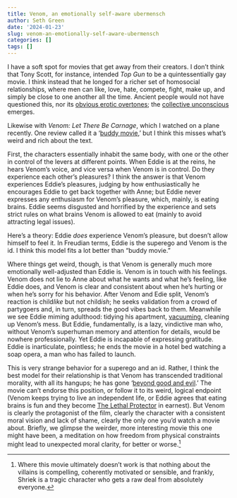 ```yaml
---
title: Venom, an emotionally self-aware ubermensch
author: Seth Green
date: '2024-01-23'
slug: venom-an-emotionally-self-aware-ubermensch
categories: []
tags: []
---
```


I have a soft spot for movies that get away from their creators. I don't think that Tony Scott, for instance, intended _Top Gun_ to be a quintessentially gay movie. I think instead that he longed for a richer set of homosocial relationships, where men can like, love, hate, compete, fight, make up, and simply be close to one another all the time. Ancient people would not have questioned this, nor its [obvious erotic overtones](https://www.esquire.com/entertainment/movies/a39918358/top-gun-volleyball-scene-gay/); the [collective unconscious ](https://www.thecollector.com/carl-jung-controversial-idea-what-is-collective-unconscious/) emerges.

Likewise with _Venom: Let There Be Carnage_, which I watched on a plane recently. One review called it a '[buddy movie](https://www.hollywoodreporter.com/movies/movie-reviews/venom-let-there-be-carnage-review-1235022883/),' but I think this misses what's weird and rich about the text.

First, the characters essentially inhabit the same body, with one or the other in control of the levers at different points. When Eddie is at the reins, he hears Venom's voice, and vice versa when Venom is in control.  Do they experience each other's pleasures? I think the answer is that Venom experiences Eddie's pleasures, judging by how enthusiastically he encourages Eddie to get back together with Anne; but Eddie never expresses any enthusiasm for Venom's pleasure, which, mainly, is eating brains. Eddie seems disgusted and horrified by the experience and sets strict rules on what brains Venom is allowed to eat (mainly to avoid attracting legal issues). 

Here's a theory: Eddie _does_ experience Venom's pleasure, but doesn't allow himself to feel it. In Freudian terms, Eddie is the superego and Venom is the id. I think this model fits a lot better than "buddy movie." 

Where things get weird, though, is that Venom is generally much more emotionally well-adjusted than Eddie is. Venom is in touch with his feelings. Venom does not lie to Anne about what he wants and what he's feeling, like Eddie does, and Venom is clear and consistent about when he's hurting or when he's sorry for his behavior. After Venom and Edie split, Venom's reaction is child*like* but not child*ish*; he seeks validation from a crowd of partygoers and, in turn, spreads the good vibes back to them. Meanwhile we see Eddie miming adulthood: tidying his apartment, [vacuuming](https://www.nytimes.com/2023/11/28/style/dyson-cordless-vacuum-status-symbol.html), cleaning up Venom's mess. But Eddie, fundamentally, is a lazy, vindictive man who, without Venom's superhuman memory and attention for details, would be nowhere professionally. Yet Eddie is incapable of expressing gratitude. Eddie is inarticulate, pointless; he ends the movie in a hotel bed watching a soap opera, a man who has failed to launch.

This is very strange behavior for a superego and an id. Rather, I think the best model for their relationship is that Venom has transcended traditional morality, with all its hangups; he has gone '[beyond good and evil](https://en.wikipedia.org/wiki/Beyond_Good_and_Evil).' The movie can't endorse this position, or follow it to its weird, logical endpoint (Venom keeps trying to live an independent life, or Eddie agrees that eating brains is fun and they become [The Lethal Protector](https://en.wikipedia.org/wiki/Venom:_Lethal_Protector) in earnest). But Venom is clearly the protagonist of the film, clearly the character with a consistent moral vision and lack of shame, clearly the only one you'd watch a movie about. Briefly, we glimpse the weirder, more interesting movie this one might have been, a  meditation on how freedom from physical constraints might lead to unexpected moral clarity, for better or worse.^[Where this movie ultimately doesn't work is that nothing about the villains is compelling, coherently motivated or sensible, and frankly, Shriek is a tragic character who gets a raw deal from absolutely everyone.]

